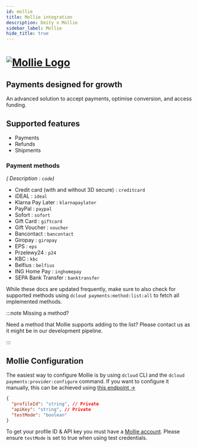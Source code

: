 ```yaml
---
id: mollie
title: Mollie integration
description: Deity x Mollie
sidebar_label: Mollie
hide_title: true
---
```



<h1>
  <a
    href="https://mollie.com/"
    rel="noreferrer noopener"
    target="_blank"
    aria-label="visit the Mollie site"
    className="invert"
  >
    <img src="/img/docs/platform/mollie-logo.svg" alt="Mollie Logo" className="height80 pb20" />
  </a>
</h1>

<h2>Payments designed for growth</h2>

An advanced solution to accept payments, optimise conversion, and access funding.


<Notice />

## Supported features

- Payments
- Refunds
- Shipments

### Payment methods

_( Description : `code`)_

- Credit card (with and without 3D secure) : `creditcard`
- iDEAL : `ideal`
- Klarna Pay Later : `klarnapaylater`
- PayPal : `paypal`
- Sofort : `sofort`
- Gift Card : `giftcard`
- Gift Voucher : `voucher`
- Bancontact : `bancontact`
- Giropay : `giropay`
- EPS : `eps`
- Przelewy24 : `p24`
- KBC : `kbc`
- Belfius : `belfius`
- ING Home Pay : `inghomepay`
- SEPA Bank Transfer : `banktransfer`

While these docs are updated frequently, make sure to also check for supported methods using `dcloud payments:method:list:all` to fetch all implemented methods.

:::note Missing a method?

Need a method that Mollie supports adding to the list? Please contact us as it might be in our development pipeline.

:::

## Mollie Configuration

The easiest way to configure Mollie is by using `dcloud` CLI and the `dcloud payments:provider:configure` command. If you want to configure it manually, this can be achieved using [this endpoint →](https://dpsg.deity.cloud/#/Management/EnvironmentPaymentProviderController_mollie_create)

```json
{
  "profileId": "string", // Private
  "apiKey": "string", // Private
  "testMode": "boolean"
}
```

To get your profile ID &amp; API key you must have a [Mollie account](https://www.mollie.com/dashboard/). Please ensure `testMode` is set to true when using test credentials.
